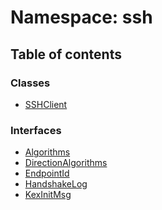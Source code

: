 # Namespace: ssh

## Table of contents

### Classes

- [SSHClient](/templates/protocols/javascript/modules/ssh.SSHClient.md)

### Interfaces

- [Algorithms](/templates/protocols/javascript/modules/ssh.Algorithms.md)
- [DirectionAlgorithms](/templates/protocols/javascript/modules/ssh.DirectionAlgorithms.md)
- [EndpointId](/templates/protocols/javascript/modules/ssh.EndpointId.md)
- [HandshakeLog](/templates/protocols/javascript/modules/ssh.HandshakeLog.md)
- [KexInitMsg](/templates/protocols/javascript/modules/ssh.KexInitMsg.md)
